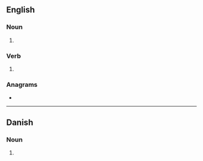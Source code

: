 ==English==

===Noun===
{{head|en|noun form}}

# {{plural of|en|garner}}

===Verb===
{{head|en|verb form}}

# {{en-third-person singular of|garner}}

===Anagrams===
* {{anagrams|en|a=aegnrrs|Garrens|Graners|Rangers|rangers}}

----

==Danish==

===Noun===
{{head|da|noun form|g=n}}

# {{inflection of|da|garn||indef|gen|p}}